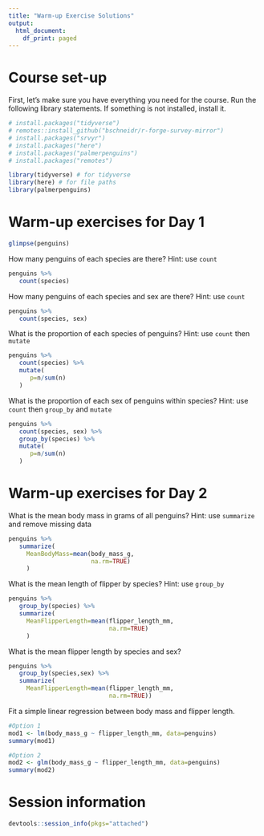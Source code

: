 ```yaml
---
title: "Warm-up Exercise Solutions"
output:
  html_document:
    df_print: paged
---
```


# Course set-up
First, let's make sure you have everything you need for the course. Run the following library statements. If something is not installed, install it.

```r
# install.packages("tidyverse")
# remotes::install_github("bschneidr/r-forge-survey-mirror")
# install.packages("srvyr")
# install.packages("here")
# install.packages("palmerpenguins")
# install.packages("remotes")

library(tidyverse) # for tidyverse
library(here) # for file paths
library(palmerpenguins)


```

# Warm-up exercises for Day 1

```r
glimpse(penguins)
```

How many penguins of each species are there? Hint: use `count`

```r
penguins %>%
   count(species)
```

How many penguins of each species and sex are there? Hint: use `count`

```r
penguins %>%
   count(species, sex)
```

What is the proportion of each species of penguins? Hint: use `count` then `mutate` 

```r
penguins %>%
   count(species) %>%
   mutate(
      p=n/sum(n)
   )
```

What is the proportion of each sex of penguins within species? Hint: use `count` then `group_by` and `mutate` 

```r
penguins %>%
   count(species, sex) %>%
   group_by(species) %>%
   mutate(
      p=n/sum(n)
   )

```

# Warm-up exercises for Day 2

What is the mean body mass in grams of all penguins? Hint: use `summarize` and remove missing data

```r
penguins %>%
   summarize(
     MeanBodyMass=mean(body_mass_g, 
                       na.rm=TRUE)
     )
```

What is the mean length of flipper by species? Hint: use `group_by`

```r
penguins %>%
   group_by(species) %>%
   summarize(
     MeanFlipperLength=mean(flipper_length_mm, 
                            na.rm=TRUE)
     )
```

What is the mean flipper length by species and sex?

```r
penguins %>%
   group_by(species,sex) %>%
   summarize(
     MeanFlipperLength=mean(flipper_length_mm, 
                            na.rm=TRUE))
```

Fit a simple linear regression between body mass and flipper length.

```r
#Option 1
mod1 <- lm(body_mass_g ~ flipper_length_mm, data=penguins)
summary(mod1)

#Option 2
mod2 <- glm(body_mass_g ~ flipper_length_mm, data=penguins)
summary(mod2)
```


# Session information

```r
devtools::session_info(pkgs="attached")
```